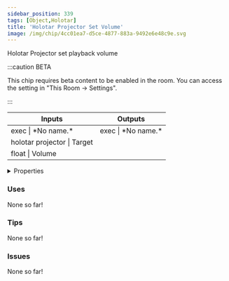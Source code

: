 ```yaml
---
sidebar_position: 339
tags: [Object,Holotar]
title: 'Holotar Projector Set Volume'
image: /img/chip/4cc01ea7-d5ce-4877-883a-9492e6e48c9e.svg
---
```


Holotar Projector set playback volume

:::caution BETA

This chip requires beta content to be enabled in the room. You can access the setting in "This Room -> Settings".

:::

<IChip uuid="4cc01ea7-d5ce-4877-883a-9492e6e48c9e"/>

<table><thead><tr><th>Inputs</th><th>Outputs</th></tr></thead><tbody><tr><td>exec | *No name.*</td><td>exec | *No name.*</td></tr><tr><td>holotar projector | Target</td><td /></tr><tr><td>float | Volume</td><td /></tr></tbody></table>

<details>
  <summary>Properties</summary>
  <div>
    <div>
    <table>
      <tbody>
        <tr>
          <td>Is beta required?</td>
          <td>Yes</td>
        </tr>
        <tr>
          <td>Is chip a trolling risk?</td>
          <td>No</td>
        </tr>
        <tr>
          <td>Is chip a role assignment risk?</td>
          <td>No</td>
        </tr>
        <tr>
          <td>Chip UUID</td>
          <td>4cc01ea7-d5ce-4877-883a-9492e6e48c9e</td>
        </tr>
        <tr>
          <td>Room availability</td>
          <td>Available everywhere</td>
        </tr>
      </tbody>
    </table>
    </div>
  </div>
</details>

### Uses

None so far!

### Tips

None so far!

### Issues

None so far!